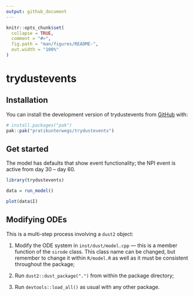 ```yaml
---
output: github_document
---
```


<!-- README.md is generated from README.Rmd. Please edit that file -->

```r
knitr::opts_chunk$set(
  collapse = TRUE,
  comment = "#>",
  fig.path = "man/figures/README-",
  out.width = "100%"
)
```

# trydustevents

<!-- badges: start -->
<!-- badges: end -->

## Installation

You can install the development version of trydustevents from [GitHub](https://github.com/) with:

``` r
# install.packages("pak")
pak::pak("pratikunterwegs/trydustevents")
```

## Get started

The model has defaults that show event functionality; the NPI event is active from day 30 -- day 60.

```r
library(trydustevents)

data = run_model()

plot(data$I)
```

## Modifying ODEs

This is a multi-step process involving a `dust2` object:

1. Modify the ODE system in `inst/dust/model.cpp` --- this is a member function of the `sirode` class. This class name can be changed, but remember to change it within `R/model.R` as well as it must be consistent throughout the package;

2. Run `dust2::dust_package(".")` from within the package directory;

3. Run `devtools::load_all()` as usual with any other package.
